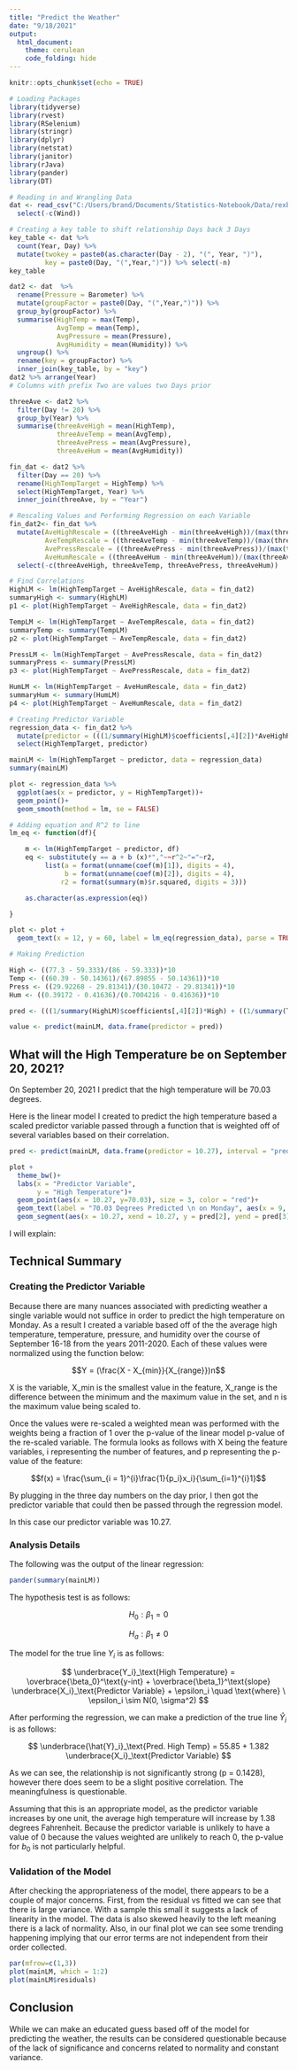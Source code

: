 ```yaml
---
title: "Predict the Weather"
date: "9/18/2021"
output: 
  html_document:
    theme: cerulean
    code_folding: hide
---
```


```r
knitr::opts_chunk$set(echo = TRUE)
```

```r
# Loading Packages
library(tidyverse)
library(rvest)
library(RSelenium)
library(stringr)
library(dplyr)
library(netstat)
library(janitor)
library(rJava)
library(pander)
library(DT)
```

```r
# Reading in and Wrangling Data
dat <- read_csv("C:/Users/brand/Documents/Statistics-Notebook/Data/rexburgWeather.csv") %>% 
  select(-c(Wind))

# Creating a key table to shift relationship Days back 3 Days
key_table <- dat %>% 
  count(Year, Day) %>% 
  mutate(twokey = paste0(as.character(Day - 2), "(", Year, ")"),
         key = paste0(Day, "(",Year,")")) %>% select(-n)
key_table

dat2 <- dat  %>% 
  rename(Pressure = Barometer) %>% 
  mutate(groupFactor = paste0(Day, "(",Year,")")) %>% 
  group_by(groupFactor) %>% 
  summarise(HighTemp = max(Temp),
            AvgTemp = mean(Temp),
            AvgPressure = mean(Pressure),
            AvgHumidity = mean(Humidity)) %>% 
  ungroup() %>% 
  rename(key = groupFactor) %>% 
  inner_join(key_table, by = "key")
dat2 %>% arrange(Year)
# Columns with prefix Two are values two Days prior

threeAve <- dat2 %>% 
  filter(Day != 20) %>% 
  group_by(Year) %>% 
  summarise(threeAveHigh = mean(HighTemp),
            threeAveTemp = mean(AvgTemp),
            threeAvePress = mean(AvgPressure),
            threeAveHum = mean(AvgHumidity))

fin_dat <- dat2 %>% 
  filter(Day == 20) %>% 
  rename(HighTempTarget = HighTemp) %>% 
  select(HighTempTarget, Year) %>% 
  inner_join(threeAve, by = "Year")
```

```r
# Rescaling Values and Performing Regression on each Variable
fin_dat2<- fin_dat %>% 
  mutate(AveHighRescale = ((threeAveHigh - min(threeAveHigh))/(max(threeAveHigh) - min(threeAveHigh)))*10,
         AveTempRescale = ((threeAveTemp - min(threeAveTemp))/(max(threeAveTemp) - min(threeAveTemp)))*10,
         AvePressRescale = ((threeAvePress - min(threeAvePress))/(max(threeAvePress) - min(threeAvePress)))*10,
         AveHumRescale = ((threeAveHum - min(threeAveHum))/(max(threeAveHum) - min(threeAveHum)))*10) %>% 
  select(-c(threeAveHigh, threeAveTemp, threeAvePress, threeAveHum))

# Find Correlations
HighLM <- lm(HighTempTarget ~ AveHighRescale, data = fin_dat2)
summaryHigh <- summary(HighLM)
p1 <- plot(HighTempTarget ~ AveHighRescale, data = fin_dat2)

TempLM <- lm(HighTempTarget ~ AveTempRescale, data = fin_dat2)
summaryTemp <- summary(TempLM)
p2 <- plot(HighTempTarget ~ AveTempRescale, data = fin_dat2)

PressLM <- lm(HighTempTarget ~ AvePressRescale, data = fin_dat2)
summaryPress <- summary(PressLM)
p3 <- plot(HighTempTarget ~ AvePressRescale, data = fin_dat2)

HumLM <- lm(HighTempTarget ~ AveHumRescale, data = fin_dat2)
summaryHum <- summary(HumLM)
p4 <- plot(HighTempTarget ~ AveHumRescale, data = fin_dat2)
```
```r
# Creating Predictor Variable
regression_data <- fin_dat2 %>% 
  mutate(predictor = (((1/summary(HighLM)$coefficients[,4][2])*AveHighRescale) + ((1/summary(TempLM)$coefficients[,4][2])*AveTempRescale)+((1/summary(PressLM)$coefficients[,4][2])*AvePressRescale)+((1/summary(HumLM)$coefficients[,4][2])*AveHumRescale))/4) %>% 
  select(HighTempTarget, predictor)

mainLM <- lm(HighTempTarget ~ predictor, data = regression_data)
summary(mainLM)

plot <- regression_data %>% 
  ggplot(aes(x = predictor, y = HighTempTarget))+
  geom_point()+
  geom_smooth(method = lm, se = FALSE)
```

```r
# Adding equation and R^2 to line
lm_eq <- function(df){

    m <- lm(HighTempTarget ~ predictor, df)
    eq <- substitute(y == a + b (x)*","~~r^2~"="~r2, 
         list(a = format(unname(coef(m)[1]), digits = 4),
              b = format(unname(coef(m)[2]), digits = 4),
             r2 = format(summary(m)$r.squared, digits = 3)))

    as.character(as.expression(eq))

}

plot <- plot +
  geom_text(x = 12, y = 60, label = lm_eq(regression_data), parse = TRUE)
```

```r
# Making Prediction

High <- ((77.3 - 59.333)/(86 - 59.333))*10
Temp <- ((60.39 - 50.14361)/(67.89855 - 50.14361))*10
Press <- ((29.92268 - 29.81341)/(30.10472 - 29.81341))*10
Hum <- ((0.39172 - 0.41636)/(0.7004216 - 0.41636))*10

pred <- (((1/summary(HighLM)$coefficients[,4][2])*High) + ((1/summary(TempLM)$coefficients[,4][2])*Temp)+((1/summary(PressLM)$coefficients[,4][2])*Press)+((1/summary(HumLM)$coefficients[,4][2])*Hum))/4

value <- predict(mainLM, data.frame(predictor = pred))
```

## What will the High Temperature be on September 20, 2021?

On September 20, 2021 I predict that the high temperature will be $70.03$ degrees.

Here is the linear model I created to predict the high temperature based a scaled predictor variable passed through a function that is weighted off of several variables based on their correlation.

```r
pred <- predict(mainLM, data.frame(predictor = 10.27), interval = "prediction")

plot +
  theme_bw()+
  labs(x = "Predictor Variable",
       y = "High Temperature")+
  geom_point(aes(x = 10.27, y=70.03), size = 3, color = "red")+
  geom_text(label = "70.03 Degrees Predicted \n on Monday", aes(x = 9, y = 72))+
  geom_segment(aes(x = 10.27, xend = 10.27, y = pred[2], yend = pred[3]), size = 4, color = "firebrick", alpha = 0.01)
```


I will explain:

## Technical Summary

### Creating the Predictor Variable
Because there are many nuances associated with predicting weather a single variable would not suffice in order to predict the high temperature on Monday. As a result I created a variable based off of the the average high temperature, temperature, pressure, and humidity over the course of September 16-18 from the years 2011-2020. Each of these values were normalized using the function below:

$$Y = (\frac{X - X_{min}}{X_{range}})n$$

X is the variable, X_min is the smallest value in the feature, X_range is the difference between the minimum and the maximum value in the set, and n is the maximum value being scaled to. 

Once the values were re-scaled a weighted mean was performed with the weights being a fraction of 1 over the p-value of the linear model p-value of the re-scaled variable. The formula looks as follows with X being the feature variables, i representing the number of features, and p representing the p-value of the feature:

$$f(x) = \frac{\sum_{i = 1}^{i}\frac{1}{p_i}x_i}{\sum_{i=1}^{i}1}$$

By plugging in the three day numbers on the day prior, I then got the predictor variable that could then be passed through the regression model.

In this case our predictor variable was 10.27.

### Analysis Details

The following was the output of the linear regression:

```r
pander(summary(mainLM))
```

The hypothesis test is as follows:

$$
  H_0: \beta_1 = 0
$$

$$
  H_a: \beta_1 \neq 0
$$

The model for the true line $Y_i$ is as follows:

$$
  \underbrace{Y_i}_\text{High Temperature} = \overbrace{\beta_0}^\text{y-int} + \overbrace{\beta_1}^\text{slope} \underbrace{X_i}_\text{Predictor Variable} + \epsilon_i \quad \text{where} \ \epsilon_i \sim N(0, \sigma^2)
$$

After performing the regression, we can make a prediction of the true line $\hat{Y}_i$ is as follows:

$$
  \underbrace{\hat{Y}_i}_\text{Pred. High Temp} = 55.85 + 1.382 \underbrace{X_i}_\text{Predictor Variable}
$$

As we can see, the relationship is not significantly strong (p = 0.1428), however there does seem to be a slight positive correlation. The meaningfulness is questionable.

Assuming that this is an appropriate model, as the predictor variable increases by one unit, the average high temperature will increase by 1.38 degrees Fahrenheit. Because the predictor variable is unlikely to have a value of 0 because the values weighted are unlikely to reach 0, the p-value for $b_0$ is not particularly helpful. 

### Validation of the Model

After checking the appropriateness of the model, there appears to be a couple of major concerns. First, from the residual vs fitted we can see that there is large variance. With a sample this small it suggests a lack of linearity in the model. The data is also skewed heavily to the left meaning there is a lack of normality. Also, in our final plot we can see some trending happening implying that our error terms are not independent from their order collected.

```r
par(mfrow=c(1,3))
plot(mainLM, which = 1:2)
plot(mainLM$residuals)
```

## Conclusion

While we can make an educated guess based off of the model for predicting the weather, the results can be considered questionable because of the lack of significance and concerns related to normality and constant variance. 


